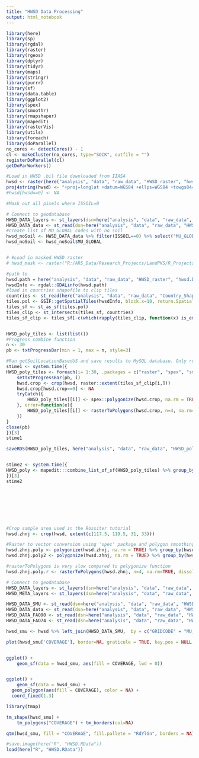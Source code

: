 ```yaml
---
title: "HWSD Data Processing"
output: html_notebook
---
```




```r
library(here)
library(sp)
library(rgdal)
library(raster)
library(rgeos)
library(dplyr)
library(tidyr)
library(maps)
library(stringr)
library(purrr)
library(sf)
library(data.table)
library(ggplot2)
library(spex)
library(smoothr)
library(rmapshaper)
library(mapedit)
library(rasterVis)
library(utils)
library(foreach)
library(doParallel)
no_cores <- detectCores() - 1  
cl <- makeCluster(no_cores, type="SOCK", outfile = "")  
registerDoParallel(cl)  
getDoParWorkers()
```


```r
#Load in HWSD .bil file downloaded from IIASA
hwsd <- raster(here("analysis", "data", "raw_data", "HWSD_raster", "hwsd.bil"))
proj4string(hwsd) <- "+proj=longlat +datum=WGS84 +ellps=WGS84 +towgs84=0,0,0"
#hwsd[hwsd==0] <- NA

#Mask out all pixels where ISSOIL=0

# Connect to geodatabase
HWSD_DATA_layers <- st_layers(dsn=here("analysis", "data", "raw_data", "HWSD_DATA.gdb"))
HWSD_DATA_data <- st_read(dsn=here("analysis", "data", "raw_data", "HWSD_DATA.gdb"), layer='HWSD_DATA')
#create list of MU_GLOBAL codes with no soil 
hwsd_noSoil <- HWSD_DATA_data %>% filter(ISSOIL==0) %>% select("MU_GLOBAL")
hwsd_noSoil <- hwsd_noSoil$MU_GLOBAL


# #Load in masked HWSD raster
# hwsd_mask <- raster("R:/ARS_Data/Research_Projects/LandPKS/R_Projects/HWSD/analysis/data/raw_data/HWSD_raster/hwsd_country_mask.tif")

#path to 
hwsd.path = here("analysis", "data", "raw_data", "HWSD_raster", "hwsd.bil")
hwsdInfo <- rgdal::GDALinfo(hwsd.path)
#load in countries shapefile to clip tiles
countries <- st_read(here("analysis", "data", "raw_data", "Country_Shape", "Country.shp"))
tiles.pol <- GSIF::getSpatialTiles(hwsdInfo, block.x=10, return.SpatialPolygons = TRUE)
tiles_sf <- st_as_sf(tiles.pol)
tiles_clip <- st_intersects(tiles_sf, countries)
tiles_sf_clip <- tiles_sf[-c(which(rapply(tiles_clip, function(x) is_empty(x), how = 'unlist'))),]


HWSD_poly_tiles <- list(list())
#Progress combine function
n <- 30
pb <- txtProgressBar(min = 1, max = n, style=3)

#Run getSoilLocationBasedUS and save results to MySQL database. Only run once.
stime1 <- system.time({ 
HWSD_poly_tiles <- foreach(i= 1:30, .packages = c("raster", "spex", "smoothr", "dplyr", "sf")) %dopar% {
    setTxtProgressBar(pb, i)
    hwsd.crop <- crop(hwsd, raster::extent(tiles_sf_clip[i,]))
    hwsd.crop[hwsd.crop==0] <- NA
    tryCatch({
        HWSD_poly_tiles[[i]] <- spex::polygonize(hwsd.crop, na.rm = TRUE) %>% dplyr::group_by(hwsd) %>% dplyr::summarise() %>% st_set_crs(4326)
    }, error=function(e){
        HWSD_poly_tiles[[i]] <- rasterToPolygons(hwsd.crop, n=4, na.rm=TRUE, dissolve=TRUE) %>% st_as_sf() %>% st_set_crs(4326)
    })
}
close(pb)
})[3]
stime1

saveRDS(HWSD_poly_tiles, here("analysis", "data", "raw_data", "HWSD_poly_tiles.rds"))


stime2 <- system.time({ 
HWSD_poly <- mapedit:::combine_list_of_sf(HWSD_poly_tiles) %>% group_by(hwsd) %>% summarise() %>% smooth(., method = "chaikin")  %>% ms_simplify(., keep = 0.02, keep_shapes = TRUE)
})[3]
stime2








#Crop sample area used in the Rossiter tutorial
hwsd.zhnj <- crop(hwsd, extent(c(117.5, 119.5, 31, 33)))

#Raster to vector conversion using 'spec' package and polygon smoothing using the smoothr package
hwsd.zhnj.poly <- polygonize(hwsd.zhnj, na.rm = TRUE) %>% group_by(hwsd) %>% summarise() %>% smooth(., method = "chaikin")
hwsd.zhnj.poly2 <- polygonize(hwsd.zhnj, na.rm = TRUE) %>% group_by(hwsd) %>% summarise() %>% smooth(., method = "spline")

#rasterToPolygons is very slow compared to polygonize function
hwsd.zhnj.poly.r <- rasterToPolygons(hwsd.zhnj, n=4, na.rm=TRUE, dissolve=TRUE) %>% smooth(., method = "chaikin") %>% st_as_sf()

# Connect to geodatabase
HWSD_DATA_layers <- st_layers(dsn=here("analysis", "data", "raw_data", "HWSD_DATA.gdb"))
HWSD_META_layers <- st_layers(dsn=here("analysis", "data", "raw_data", "HWSD_META.gdb"))

HWSD_DATA_SMU <- st_read(dsn=here("analysis", "data", "raw_data", "HWSD_DATA.gdb"), layer='HWSD_SMU')
HWSD_DATA_data <- st_read(dsn=here("analysis", "data", "raw_data", "HWSD_DATA.gdb"), layer='HWSD_DATA')
HWSD_DATA_FAO90 <- st_read(dsn=here("analysis", "data", "raw_data", "HWSD_DATA.gdb"), layer='D_SYMBOL90')
HWSD_DATA_FAO74 <- st_read(dsn=here("analysis", "data", "raw_data", "HWSD_DATA.gdb"), layer='D_SYMBOL74')

hwsd_smu <- hwsd %>% left_join(HWSD_DATA_SMU,  by = c("GRIDCODE" = "MU_GLOBAL"))

plot(hwsd_smu['COVERAGE'], border=NA, graticule = TRUE, key.pos = NULL, axes = TRUE, xlim=c(-180, 180), ylim=c(-55.98333, 83.62351))


ggplot() +
    geom_sf(data = hwsd_smu, aes(fill = COVERAGE, lwd = 0)) 


ggplot() +
    geom_sf(data = hwsd_smu) +
  geom_polygon(aes(fill = COVERAGE), color = NA) + 
  coord_fixed(1.3)
```
```r
library(tmap)

tm_shape(hwsd_smu) +
    tm_polygons("COVERAGE") + tm_borders(col=NA)

qtm(hwsd_smu, fill = "COVERAGE", fill.pallete = "RdYlGn", borders = NA)

```

```r
#save.image(here("R", "HWSD.RData"))
load(here("R", "HWSD.RData"))
```

